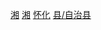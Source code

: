 {{catmore|靖州苗族侗族自治县}}

[[Category:中国侗族自治县|湘]]
[[Category:中国苗族自治县|湘]]
[[Category:湖南省民族自治县|怀化]]
[[Category:怀化区县市|县/自治县]]